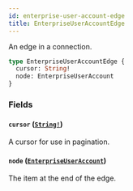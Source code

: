 ```yaml
---
id: enterprise-user-account-edge
title: EnterpriseUserAccountEdge
---
```


An edge in a connection.

```graphql
type EnterpriseUserAccountEdge {
  cursor: String!
  node: EnterpriseUserAccount
}
```

### Fields

#### `cursor` ([`String!`](/docs/api/scalars/string))

A cursor for use in pagination.

#### `node` ([`EnterpriseUserAccount`](/docs/api/objects/enterprise-user-account))

The item at the end of the edge.
